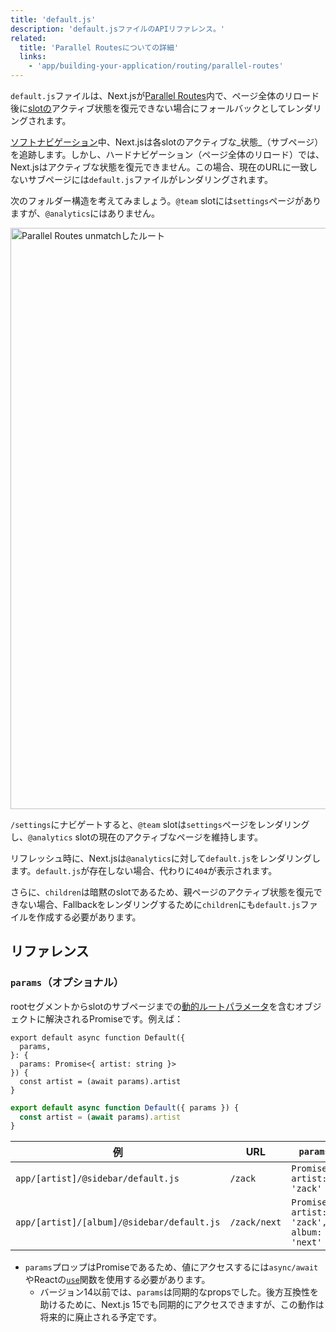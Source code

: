```yaml
---
title: 'default.js'
description: 'default.jsファイルのAPIリファレンス。'
related:
  title: 'Parallel Routesについての詳細'
  links:
    - 'app/building-your-application/routing/parallel-routes'
---
```


`default.js`ファイルは、Next.jsが[Parallel Routes](/docs/app/building-your-application/routing/parallel-routes)内で、ページ全体のリロード後に[slotの](/docs/app/building-your-application/routing/parallel-routes#slots)アクティブ状態を復元できない場合にフォールバックとしてレンダリングされます。

[ソフトナビゲーション](/docs/app/building-your-application/routing/linking-and-navigating#5-soft-navigation)中、Next.jsは各slotのアクティブな_状態_（サブページ）を追跡します。しかし、ハードナビゲーション（ページ全体のリロード）では、Next.jsはアクティブな状態を復元できません。この場合、現在のURLに一致しないサブページには`default.js`ファイルがレンダリングされます。

次のフォルダー構造を考えてみましょう。`@team` slotには`settings`ページがありますが、`@analytics`にはありません。

<Image
  alt="Parallel Routes unmatchしたルート"
  srcLight="/docs/light/parallel-routes-unmatched-routes.png"
  srcDark="/docs/dark/parallel-routes-unmatched-routes.png"
  width="1600"
  height="930"
/>

`/settings`にナビゲートすると、`@team` slotは`settings`ページをレンダリングし、`@analytics` slotの現在のアクティブなページを維持します。

リフレッシュ時に、Next.jsは`@analytics`に対して`default.js`をレンダリングします。`default.js`が存在しない場合、代わりに`404`が表示されます。

さらに、`children`は暗黙のslotであるため、親ページのアクティブ状態を復元できない場合、Fallbackをレンダリングするために`children`にも`default.js`ファイルを作成する必要があります。

## リファレンス

### `params`（オプショナル）

rootセグメントからslotのサブページまでの[動的ルートパラメータ](/docs/app/building-your-application/routing/dynamic-routes)を含むオブジェクトに解決されるPromiseです。例えば：

<Tabs>
<TabItem value="tsx" label="TypeScript">

```tsx title="app/[artist]/@sidebar/default.js" switcher
export default async function Default({
  params,
}: {
  params: Promise<{ artist: string }>
}) {
  const artist = (await params).artist
}
```
</TabItem>
<TabItem value="jsx" label="JavaScript">

```jsx title="app/[artist]/@sidebar/default.js" switcher
export default async function Default({ params }) {
  const artist = (await params).artist
}
```
</TabItem>
</Tabs>


| 例                                          | URL           | `params`                                      |
| ------------------------------------------ | ------------- | --------------------------------------------- |
| `app/[artist]/@sidebar/default.js`         | `/zack`       | `Promise<{ artist: 'zack' }>`                 |
| `app/[artist]/[album]/@sidebar/default.js` | `/zack/next`  | `Promise<{ artist: 'zack', album: 'next' }>`  |

- `params`プロップはPromiseであるため、値にアクセスするには`async/await`やReactの[`use`](https://react.dev/reference/react/use)関数を使用する必要があります。
  - バージョン14以前では、`params`は同期的なpropsでした。後方互換性を助けるために、Next.js 15でも同期的にアクセスできますが、この動作は将来的に廃止される予定です。